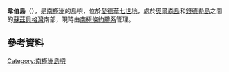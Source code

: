 {{coord|77|17|S|153|5|W|display=title}}

'''韋伯島'''（{{lang-en|Webber Island}}），是[[南極洲|南極洲]]的島嶼，位於[[愛德華七世地|愛德華七世地]]，處於[[奧爾森島|奧爾森島]]和[[錢德勒島|錢德勒島]]之間的[[蘇茲貝格灣|蘇茲貝格灣]]南部，現時由[[南極條約體系|南極條約體系]]管理。

==參考資料==
{{usgs-gazetteer}}

{{Antarctica-geo-stub}}
[[Category:南極洲島嶼|Category:南極洲島嶼]]